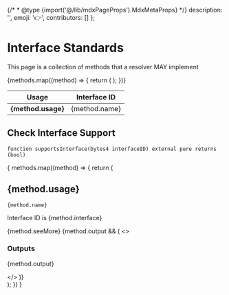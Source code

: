 
{/* * @type {import('@/lib/mdxPageProps').MdxMetaProps} */}
    description: '',
    emoji: '👉',
    contributors: []
};


# Interface Standards

This page is a collection of methods that a resolver MAY implement

<table>
    <thead>
        <tr>
            <th>Usage</th>
            <th>Interface ID</th>
        </tr>
    </thead>
    <tbody>
        {methods.map((method) => {
            return (
                <tr>
                    <td>
                        <b>{method.usage}</b>
                    </td>
                    <td>{method.name}</td>
                </tr>
            );
        })}
    </tbody>
</table>

## Check Interface Support

```
function supportsInterface(bytes4 interfaceID) external pure returns (bool)
```

{
    methods.map((method) => {
        return (
            <div>
                <h2>{method.usage}</h2>
                    <CodeGroup title="Implement">
                        <code>{method.name}</code>
                    </CodeGroup>
                    <p>
                        <span>Interface ID is </span>
                        <span>{method.interface}</span>
                    </p>
                    {method.seeMore}
                    {method.output && (
                        <>
                            <h3>Outputs</h3>
                            <p>{method.output}</p>
                        </>
                    )}
            </div>
        );
    })
}